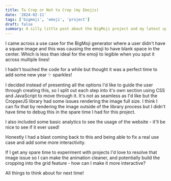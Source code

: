 ```yaml
---
title: To Crop or Not to Crop (my Emojis)
date: '2024-02-11'
tags: ['bigmoji', 'emoji', 'project']
draft: false
summary: A silly little post about the BigMoji project and my latest update
---
```


I came across a use case for the BigMoji generator where a user didn't have a square image and this was causing the emoji to have blank space in the center. Which is less than ideal for the emoji to legible when you sput it across multiple lines!

I hadn't touched the code for a while but thought it was a perfect time to add some new year ✨ sparkles!

I decided instead of presenting all the options I'd like to guide the user through creating this, so I split out each step into it's own section using CSS and JavaScript to move through it. It's not as seamless as I'd like but the CropperJS library had some issues rendering the image full size. I think I can fix that by rendering the image outside of the library process but I didn't have time to debug this in the spare time I had for this project.

I also included some basic analytics to see the usage of the website - it'll be nice to see if it ever used!

Honestly I had a blast coming back to this and being able to fix a real use case and add some more interactivity.

If I get any spare time to experiment with projects I'd love to resolve that image issue so I can make the animation cleaner, and potentially build the cropping into the grid feature - how can I make it more interactive?

All things to think about for next time!
